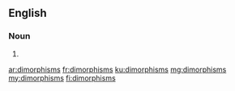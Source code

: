 ==English==

===Noun===
{{head|en|plural}}

# {{plural of|dimorphism|lang=en}}

[[ar:dimorphisms]]
[[fr:dimorphisms]]
[[ku:dimorphisms]]
[[mg:dimorphisms]]
[[my:dimorphisms]]
[[fi:dimorphisms]]